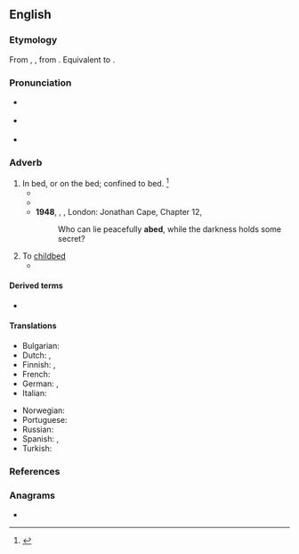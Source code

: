 {{also|Abed}}
==English==

===Etymology===
From {{inh|en|enm|abedde}}, {{m|ang|on}} {{m|ang|bedde||bed}}, from {{inh|en|ang|bedd||bed}}. Equivalent to {{prefix|en|a|bed|t1=in, on}}.

===Pronunciation===
* {{a|RP}} {{IPA|/əˈbɛd/|lang=en}}
* {{a|US}} {{IPA|/əˈbɛd/|lang=en}}
* {{rhymes|ɛd|lang=en}}

===Adverb===
{{en-adv|-}}

# In bed, or on the bed; confined to bed. {{defdate|First attested from 1150 to 1350.}}<ref name=SOED>{{R:SOED5|page=3}}</ref>
#* {{quote-book|lang=en|author={{w|William Shakespeare}}|year=c.1564–1616|title={{w|Twelfth Night}}|section=II, iii|passage=Not to be '''abed''' after midnight}}
#* {{quote-book|lang=en|year=1922|author={{w|Michael Arlen}}|title=[http://openlibrary.org/works/OL1519647W “Piracy”: A Romantic Chronicle of These Days]|chapter=Ep./4/2
|passage=The world was awake to the 2nd of May, but Mayfair is not the world, and even the menials of Mayfair lie long '''abed'''.}}
#* '''1948''', {{w|Alan Paton}}, ''{{w|Cry, the Beloved Country}}'', London: Jonathan Cape, Chapter 12,
#*: Who can lie peacefully '''abed''', while the darkness holds some secret?
# To [[childbed]]
#* {{quote-book|lang=en|author={{w|William Shakespeare}}|year=c.1564–1616|title={{w|Titus Andronicus}}|section=IV, ii|passage=I mean, she's brought '''a-bed'''}}

====Derived terms====
* {{l|en|slugabed}}

====Translations====
{{trans-top|in bed, or on the bed}}
* Bulgarian: {{t|bg|на легло|sc=Cyrl}}
* Dutch: {{t|nl|te bed}}, {{t+|nl|bedlegerig}}
* Finnish: {{t+|fi|vuode|alt=vuoteessa}}, {{t+|fi|sänky|alt=sängyssä}}
* French: {{t+|fr|au lit}}
* German: {{t|de|[[zu]] [[Bett]]}}, {{t|de|[[im]] [[Bett]]}}
* Italian: {{t|it|a letto}}
{{trans-mid}}
* Norwegian: {{t|no|i seng}}
* Portuguese: {{t|pt|[[deitado]] ([[na]] [[cama]])}}
* Russian: {{t|ru|в [[постель|посте́ли]]}}
* Spanish: {{t|es|en cama}}, {{t+|es|acostado}}
* Turkish: {{t|tr|yatakta}}
{{trans-bottom}}

===References===
<references/>

===Anagrams===
* {{anagrams|en|a=abde|adeb|bade|baed|bead}}